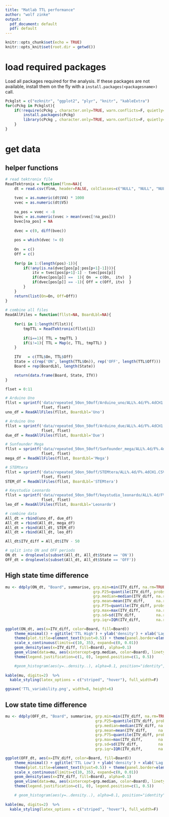 ```yaml
---
title: "Matlab TTL performance"
author: "wolf zinke"
output:
  pdf_document: default
  pdf: default
---
```


```r
knitr::opts_chunk$set(echo = TRUE)
knitr::opts_knit$set(root.dir = getwd())
```

# load required packages
  
Load all packages required for the analysis. If these packages are not available, install them on the fly with a `install.packages(<packagesname>)` call.

```r
Pckglst = c("ezknitr", "ggplot2", "plyr", "knitr", "kableExtra")
for(cPckg in Pckglst){
    if(!require(cPckg , character.only=TRUE, warn.conflicts=F, quietly=T)){
        install.packages(cPckg)
        library(cPckg , character.only=TRUE, warn.conflicts=F, quietly=T)
    }
}
```

# get data


## helper functions

```r
# read tektronix file
ReadTektronix = function(flnm=NA){
    dt = read.csv(flnm, header=FALSE, colClasses=c("NULL", "NULL", "NULL", NA, NA))
    
    tvec = as.numeric(dt$V4) * 1000
    vvec = as.numeric(dt$V5)
    
    na_pos = vvec < -8
    bvec = as.numeric(vvec > mean(vvec[!na_pos]))
    bvec[na_pos] = NA
    
    dvec = c(0, diff(bvec))
    
    pos = which(dvec != 0)
    
    On  = c()
    Off = c()
    
    for(p in 1:(length(pos)-1)){
        if(!any(is.na(dvec[pos[p]:pos[p+1]-1]))){
            itv = tvec[pos[p+1]-1] - tvec[pos[p]]
            if(dvec[pos[p]] ==  1){ On  = c(On,  itv)  }
            if(dvec[pos[p]] == -1){ Off = c(Off, itv)  }
        }
    }
    return(list(On=On, Off=Off))
}
    
# combine all files
ReadAllFiles = function(fllst=NA, BoardLbl=NA){
    
    for(i in 1:length(fllst)){
        tmpTTL = ReadTektronix(fllst[i])
        
        if(i==1){ TTL = tmpTTL }
        if(i!=1){ TTL = Map(c, TTL, tmpTTL) }
    }
    
    ITV   = c(TTL$On, TTL$Off)
    State = c(rep('ON', length(TTL$On)), rep('OFF', length(TTL$Off)))
    Board = rep(BoardLbl, length(State))             

    return(data.frame(Board, State, ITV))
}
```

```r

flset = 0:11

# Arduino Uno
fllst = sprintf('data/repeated_50on_50off/Arduino_uno/ALL%.4d/F%.4dCH1.CSV',
                flset, flset)
uno_df = ReadAllFiles(fllst, BoardLbl='Uno')

# Arduino Uno
fllst = sprintf('data/repeated_50on_50off/Arduino_due/ALL%.4d/F%.4dCH1.CSV',
                flset, flset)
due_df = ReadAllFiles(fllst, BoardLbl='Due')

# Sunfounder Mega
fllst = sprintf('data/repeated_50on_50off/Sunfounder_mega/ALL%.4d/F%.4dCH1.CSV',
                flset, flset)
mega_df = ReadAllFiles(fllst, BoardLbl='Mega')

# STEMtera
fllst = sprintf('data/repeated_50on_50off/STEMtera/ALL%.4d/F%.4dCH1.CSV',
                flset, flset)
STEM_df = ReadAllFiles(fllst, BoardLbl='STEMtera')

# Keystudio Leonardo
fllst = sprintf('data/repeated_50on_50off/keystudio_leonardo/ALL%.4d/F%.4dCH1.CSV',
                flset, flset)
leo_df = ReadAllFiles(fllst, BoardLbl='Leonardo')

# combine data
All_dt = rbind(uno_df, due_df)
All_dt = rbind(All_dt, mega_df)
All_dt = rbind(All_dt, STEM_df)
All_dt = rbind(All_dt, leo_df)

All_dt$ITV_diff = All_dt$ITV - 50

# split into ON and OFF periods
ON_dt  = droplevels(subset(All_dt, All_dt$State == 'ON'))
OFF_dt = droplevels(subset(All_dt, All_dt$State == 'OFF'))
```


## High state time difference
```r
mu <- ddply(ON_dt, "Board", summarise, grp.min=min(ITV_diff, na.rm=TRUE),
                                       grp.P25=quantile(ITV_diff, probs=0.25, na.rm=TRUE),
                                       grp.median=median(ITV_diff, na.rm=TRUE),
                                       grp.mean=mean(ITV_diff,     na.rm=TRUE),
                                       grp.P75=quantile(ITV_diff, probs=0.75, na.rm=TRUE),
                                       grp.max=max(ITV_diff,       na.rm=TRUE),
                                       grp.sd=sd(ITV_diff,         na.rm=TRUE),
                                       grp.iqr=IQR(ITV_diff,       na.rm=TRUE))

ggplot(ON_dt, aes(x=ITV_diff, color=Board, fill=Board))                              +
    theme_minimal() + ggtitle('TTL High') + ylab('density') + xlab('Lag [ms]')       +
    theme(plot.title=element_text(hjust=0.5)) + theme(panel.border=element_blank())  +
    scale_x_continuous(limits=c(10, 35), expand=c(0, 0.01))                          +
    geom_density(aes(x=ITV_diff, fill=Board), alpha=0.1)                             +
    geom_vline(data=mu, aes(xintercept=grp.median, color=Board), linetype="dashed")  +
    theme(legend.justification=c(1, 0), legend.position=c(1, 0.5))

    #geom_histogram(aes(y=..density..), alpha=0.1, position="identity", binwidth=0.5) +
      
kable(mu, digits=2)  %>%
  kable_styling(latex_options = c("striped", "hover"), full_width=F)

ggsave('TTL_variability.png', width=8, height=6)

```

## Low state time difference
```r
mu <- ddply(OFF_dt, "Board", summarise, grp.min=min(ITV_diff, na.rm=TRUE),
                                        grp.P25=quantile(ITV_diff, probs=0.25, na.rm=TRUE),
                                        grp.median=median(ITV_diff, na.rm=TRUE),
                                        grp.mean=mean(ITV_diff,     na.rm=TRUE),
                                        grp.P75=quantile(ITV_diff, probs=0.75, na.rm=TRUE),
                                        grp.max=max(ITV_diff,       na.rm=TRUE),
                                        grp.sd=sd(ITV_diff,         na.rm=TRUE),
                                        grp.iqr=IQR(ITV_diff,       na.rm=TRUE))

ggplot(OFF_dt, aes(x=ITV_diff, color=Board, fill=Board))                             +
    theme_minimal() + ggtitle('TTL Low') + ylab('density') + xlab('Lag [ms]')        +
    theme(plot.title=element_text(hjust=0.5)) + theme(panel.border=element_blank())  +
    scale_x_continuous(limits=c(10, 35), expand=c(0, 0.01))                          +
    geom_density(aes(x=ITV_diff, fill=Board), alpha=0.1)                             +
    geom_vline(data=mu, aes(xintercept=grp.median, color=Board), linetype="dashed")  +
    theme(legend.justification=c(1, 0), legend.position=c(1, 0.5))

    # geom_histogram(aes(y=..density..), alpha=0.1, position="identity", binwidth=0.5) +
      
kable(mu, digits=2)  %>%
  kable_styling(latex_options = c("striped", "hover"), full_width=F)
```
